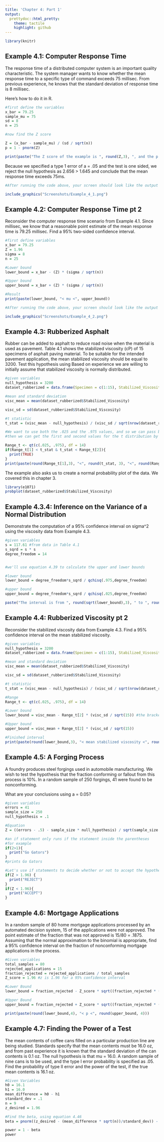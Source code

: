 ```yaml
---
title: 'Chapter 4: Part 1'
output:
  prettydoc::html_pretty:
    theme: tactile
    highlight: github
---
```



```r
library(knitr)
```

  
  
## Example 4.1: Computer Response Time


The response time of a distributed computer system is an important quality characteristic. The system manager wants to know whether the mean response time to a specific type of command exceeds 75 millisec. From previous experience, he
knows that the standard deviation of response time is 8 millisec. 
  
Here's how to do it in R.



```r
#first define the variables
x_bar = 79.25
sample_mu = 75
sd = 8
n = 25

#now find the Z score

Z = (x_bar - sample_mu) / (sd / sqrt(n))
p = 1 - pnorm(Z)

print(paste("The Z score of the example is ", round(Z,3), ", and the p score associated is ", round(p,4), sep = ""))


```

Because we specified a type 1 error of a = .05 and the test is one sided, we reject the null hypothesis as 2.656 > 1.645 and conclude that the mean response time exceeds 75ms. 

```r

#After running the code above, your screen should look like the output below

include_graphics("Screenshots/Example_4_1.png")


```



## Example 4.2: Computer Response Time pt 2


Reconsider the computer response time scenario from Example 4.1. Since millisec, we know that a reasonable point estimate of the mean response time is 79.25 millisec. Find a 95% two-sided confidence interval.


```r
#first define variables
x_bar = 79.25
Z = 1.96
sigma = 8
n = 25

#Lower bound
lower_bound = x_bar - (Z) * (sigma / sqrt(n))

#Upper bound
upper_bound = x_bar + (Z) * (sigma / sqrt(n))

#Result
print(paste(lower_bound, "< mu <", upper_bound))

```

```r
#After running the code above, your screen should look like the output below

include_graphics("Screenshots/Example_4_2.png")
```

## Example 4.3: Rubberized Asphalt

Rubber can be added to asphalt to reduce road noise when the material is used as pavement. Table 4.1 shows the stabilized viscosity (cP) of 15 specimens of asphalt paving material. To be suitable for the intended pavement application, the mean stabilized viscosity should be equal to 3200. Test this hypothesis using Based on experience we are willing to initially assume that stabilized viscosity is normally distributed.


```r
#given variables
null_hypothesis = 3200
dataset_rubberized = data.frame(Specimen = c(1:15), Stabilized_Viscosity = c(3193, 3124, 3153, 3145, 3093, 3466, 3355, 2979, 3182, 3227, 3256, 3332, 3204, 3282, 3170))

#mean and standard deviation
visc_mean = mean(dataset_rubberized$Stabilized_Viscosity)

visc_sd = sd(dataset_rubberized$Stabilized_Viscosity)

#t statistic
t_stat = (visc_mean - null_hypothesis) / (visc_sd / sqrt(nrow(dataset_rubberized)))

#We want to use both the .025 and the .975 values, and so we can pass both of those into our qt() file which covers the t distribution
#then we can get the first and second values for the t distribution by Range_t[1] and Range_t[2] respectively

Range_t <- qt(c(.025, .975), df = 14)
if(Range_t[1] < t_stat & t_stat < Range_t[2]){
  print(TRUE)
}
print(paste(round(Range_t[1],3), "<", round(t_stat, 3), "<", round(Range_t[2], 3)))


```

The example also asks us to create a normal probability plot of the data. We covered this in chapter 3. 

```r
library(e1071)
probplot(dataset_rubberized$Stabilized_Viscosity)

```


## Example 4.3.4: Inference on the Variance of a Normal Distribution
  
Demonstrate the computation of a 95% confidence interval on sigma^2 using the viscosity data from Example 4.3. 
  
  
```r
#given variables
s = 117.61 #from data in Table 4.1
s_sqrd = s * s
degree_freedom = 14


#we'll use equation 4.39 to calculate the upper and lower bounds 

#lower bound
lower_bound = degree_freedom*s_sqrd / qchisq(.975,degree_freedom)

#upper bound
upper_bound = degree_freedom*s_sqrd / qchisq(.025,degree_freedom)

paste("The interval is from ", round(sqrt(lower_bound),3), " to ", round(sqrt(upper_bound),3))

```

  
   
  
## Example 4.4: Rubberized Viscosity pt 2

Reconsider the stabilized viscosity data from Example 4.3. Find a 95% confidence interval on the mean stabilized viscosity.

```r
#given variables
null_hypothesis = 3200
dataset_rubberized = data.frame(Specimen = c(1:15), Stabilized_Viscosity = c(3193, 3124, 3153, 3145, 3093, 3466, 3355, 2979, 3182, 3227, 3256, 3332, 3204, 3282, 3170))

#mean and standard deviation
visc_mean = mean(dataset_rubberized$Stabilized_Viscosity)

visc_sd = sd(dataset_rubberized$Stabilized_Viscosity)

#t statistic
t_stat = (visc_mean - null_hypothesis) / (visc_sd / sqrt(nrow(dataset_rubberized)))

#Range
Range_t <- qt(c(.025, .975), df = 14)

#Lower bound
lower_bound = visc_mean - Range_t[2] * (visc_sd / sqrt(15)) #the brackets index the Range_t vector, giving us the second value

#Upper bound
upper_bound = visc_mean + Range_t[2] * (visc_sd / sqrt(15))

#Finished interval
print(paste(round(lower_bound,3), "< mean stabilized viscosity <", round(upper_bound, 3)))


```

## Example 4.5: A Forging Process

A foundry produces steel forgings used in automobile manufacturing.
We wish to test the hypothesis that the fraction conforming or fallout from this process is 10%. In a random sample of 250 forgings, 41 were found to be nonconforming. 
  
What are your conclusions using a = 0.05?


```r
#given variables
errors = 41
sample_size = 250
null_hypothesis = .1

#Equation
Z = ((errors - .5) - sample_size * null_hypothesis) / sqrt(sample_size * null_hypothesis * (1 - null_hypothesis))

#an if statement only runs if the statement inside the parentheses
#for example
if(2>1){
  print("Go Gators")
}
#prints Go Gators

#Let's use if statements to decide whether or not to accept the hypothesis
if(Z > 1.96) {
  print("REJECT")
}
if(Z < 1.96){
  print("ACCEPT")
}

```
  
  
## Example 4.6: Mortgage Applications

In a random sample of 80 home mortgage applications processed by an automated decision system, 15 of the applications were not approved. The point estimate of the fraction that was not approved is 15/80 = .1875.  
Assuming that the normal approximation to the binomial is appropriate, find a 95% confidence interval on the fraction of nonconforming mortgage applications in the process.
  
  
```r
#Given variables
total_samples = 80
rejected_applications = 15
fraction_rejected = rejected_applications / total_samples
Z_score = 1.96 #z is 1.96 for a 95% confidence interval

#Lower Bound
lower_bound = fraction_rejected - Z_score * sqrt((fraction_rejected * (1 - fraction_rejected)) / total_samples)

#Upper Bound
upper_bound = fraction_rejected + Z_score * sqrt((fraction_rejected * (1 - fraction_rejected)) / total_samples)

print(paste(round(lower_bound,4), "< p <", round(upper_bound, 4)))


```

## Example 4.7: Finding the Power of a Test

The mean contents of coffee cans filled on a particular production line are being studied. Standards specify that the mean contents must be 16.0 oz, and from past experience it is known that the standard deviation of the can contents is 0.1 oz. The null hypothesis is that mu = 16.0. 
A random sample of nine cans is to be used, and the type I error probability is specified as .05. Find the probability of type II error and the power of the test, if the true mean contents is 16.1 oz.
  
  


  
```r
#Given Variables
h0 = 16.1
h1 = 16.0
mean_difference = h0 - h1
standard_dev = .1
n = 9
z_desired = 1.96

#Find the beta, using equation 4.46
beta = pnorm((z_desired - (mean_difference * sqrt(n))/standard_dev)) - pnorm(-z_desired - (mean_difference * sqrt(n)/standard_dev))

power = 1 - beta
power

```
